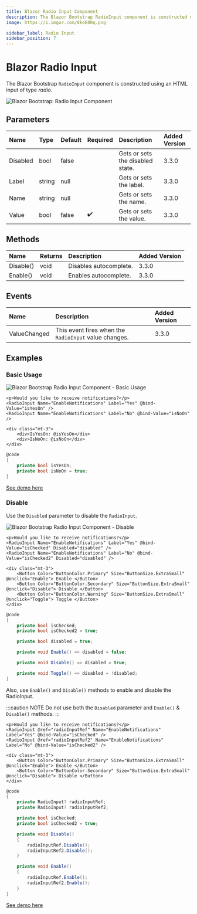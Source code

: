 ```yaml
---
title: Blazor Radio Input Component
description: The Blazor Bootstrap RadioInput component is constructed using an HTML input of type 'radio'.
image: https://i.imgur.com/8koE00q.png

sidebar_label: Radio Input
sidebar_position: 7
---
```



# Blazor Radio Input

The Blazor Bootstrap `RadioInput` component is constructed using an HTML input of type *radio*.

<CarbonAd />

<img src="https://i.imgur.com/8koE00q.png" alt="Blazor Bootstrap: Radio Input Component" />

## Parameters
| Name | Type | Default | Required | Description | Added Version |
|:--|:--|:--|:--|:--|:--|
| Disabled | bool | false | | Gets or sets the disabled state. | 3.3.0 |
| Label | string | null | | Gets or sets the label. | 3.3.0 |
| Name | string | null | | Gets or sets the name. | 3.3.0 |
| Value | bool | false | ✔️ | Gets or sets the value. | 3.3.0 |

## Methods

| Name | Returns | Description | Added Version |
|:--|:--|:--|:--|
| Disable() | void | Disables autocomplete. | 3.3.0 |
| Enable() | void | Enables autocomplete. | 3.3.0 |

## Events

| Name | Description | Added Version |
|:--|:--|:--|
| ValueChanged | This event fires when the `RadioInput` value changes. | 3.3.0 |

## Examples

### Basic Usage

<img src="https://i.imgur.com/sIRgmUn.png" alt="Blazor Bootstrap Radio Input Component - Basic Usage" />

```cshtml {} showLineNumbers
<p>Would you like to receive notifications?</p>
<RadioInput Name="EnableNotifications" Label="Yes" @bind-Value="isYesOn" />
<RadioInput Name="EnableNotifications" Label="No" @bind-Value="isNoOn" />

<div class="mt-3">
    <div>IsYesOn: @isYesOn</div>
    <div>IsNoOn: @isNoOn</div>
</div>
```

```cs {} showLineNumbers
@code
{
    private bool isYesOn;
    private bool isNoOn = true;
}
```

[See demo here](https://demos.blazorbootstrap.com/form/radio-input#basic-usage)

### Disable

Use the `Disabled` parameter to disable the `RadioInput`.

<img src="https://i.imgur.com/E3qyIol.png" alt="Blazor Bootstrap Radio Input Component - Disable" />

```cshtml {} showLineNumbers
<p>Would you like to receive notifications?</p>
<RadioInput Name="EnableNotifications" Label="Yes" @bind-Value="isChecked" Disabled="disabled" />
<RadioInput Name="EnableNotifications" Label="No" @bind-Value="isChecked2" Disabled="disabled" />

<div class="mt-3">
    <Button Color="ButtonColor.Primary" Size="ButtonSize.ExtraSmall" @onclick="Enable"> Enable </Button>
    <Button Color="ButtonColor.Secondary" Size="ButtonSize.ExtraSmall" @onclick="Disable"> Disable </Button>
    <Button Color="ButtonColor.Warning" Size="ButtonSize.ExtraSmall" @onclick="Toggle"> Toggle </Button>
</div>
```

```cs {} showLineNumbers
@code
{
    private bool isChecked;
    private bool isChecked2 = true;

    private bool disabled = true;

    private void Enable() => disabled = false;

    private void Disable() => disabled = true;

    private void Toggle() => disabled = !disabled;
}
```

Also, use `Enable()` and `Disable()` methods to enable and disable the RadioInput.

:::caution NOTE
Do not use both the `Disabled` parameter and `Enable()` & `Disable()` methods.
:::

```cshtml {} showLineNumbers
<p>Would you like to receive notifications?</p>
<RadioInput @ref="radioInputRef" Name="EnableNotifications" Label="Yes" @bind-Value="isChecked" />
<RadioInput @ref="radioInputRef2" Name="EnableNotifications" Label="No" @bind-Value="isChecked2" />

<div class="mt-3">
    <Button Color="ButtonColor.Primary" Size="ButtonSize.ExtraSmall" @onclick="Enable"> Enable </Button>
    <Button Color="ButtonColor.Secondary" Size="ButtonSize.ExtraSmall" @onclick="Disable"> Disable </Button>
</div>
```

```cs {} showLineNumbers
@code
{
    private RadioInput? radioInputRef;
    private RadioInput? radioInputRef2;

    private bool isChecked;
    private bool isChecked2 = true;

    private void Disable()
    {
        radioInputRef.Disable();
        radioInputRef2.Disable();
    }

    private void Enable()
    {
        radioInputRef.Enable();
        radioInputRef2.Enable();
    }
}
```

[See demo here](https://demos.blazorbootstrap.com/form/radio-input#disable)
